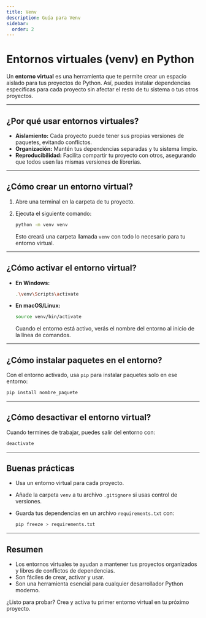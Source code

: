 ```yaml
---
title: Venv
description: Guía para Venv
sidebar:
  order: 2
---
```


# Entornos virtuales (venv) en Python

Un **entorno virtual** es una herramienta que te permite crear un espacio aislado para tus proyectos de Python. Así, puedes instalar dependencias específicas para cada proyecto sin afectar el resto de tu sistema o tus otros proyectos.

---

## ¿Por qué usar entornos virtuales?

- **Aislamiento:** Cada proyecto puede tener sus propias versiones de paquetes, evitando conflictos.
- **Organización:** Mantén tus dependencias separadas y tu sistema limpio.
- **Reproducibilidad:** Facilita compartir tu proyecto con otros, asegurando que todos usen las mismas versiones de librerías.

---

## ¿Cómo crear un entorno virtual?

1. Abre una terminal en la carpeta de tu proyecto.
2. Ejecuta el siguiente comando:

    ```bash
    python -m venv venv
    ```

    Esto creará una carpeta llamada `venv` con todo lo necesario para tu entorno virtual.

---

## ¿Cómo activar el entorno virtual?

- **En Windows:**

    ```bash
    .\venv\Scripts\activate
    ```

- **En macOS/Linux:**

    ```bash
    source venv/bin/activate
    ```

    Cuando el entorno está activo, verás el nombre del entorno al inicio de la línea de comandos.

---

## ¿Cómo instalar paquetes en el entorno?

Con el entorno activado, usa `pip` para instalar paquetes solo en ese entorno:

```bash
pip install nombre_paquete
```

---

## ¿Cómo desactivar el entorno virtual?

Cuando termines de trabajar, puedes salir del entorno con:

```bash
deactivate
```

---

## Buenas prácticas

- Usa un entorno virtual para cada proyecto.
- Añade la carpeta `venv` a tu archivo `.gitignore` si usas control de versiones.
- Guarda tus dependencias en un archivo `requirements.txt` con:

    ```bash
    pip freeze > requirements.txt
    ```

---

## Resumen

- Los entornos virtuales te ayudan a mantener tus proyectos organizados y libres de conflictos de dependencias.
- Son fáciles de crear, activar y usar.
- Son una herramienta esencial para cualquier desarrollador Python moderno.

¿Listo para probar? Crea y activa tu primer entorno virtual en tu próximo proyecto.